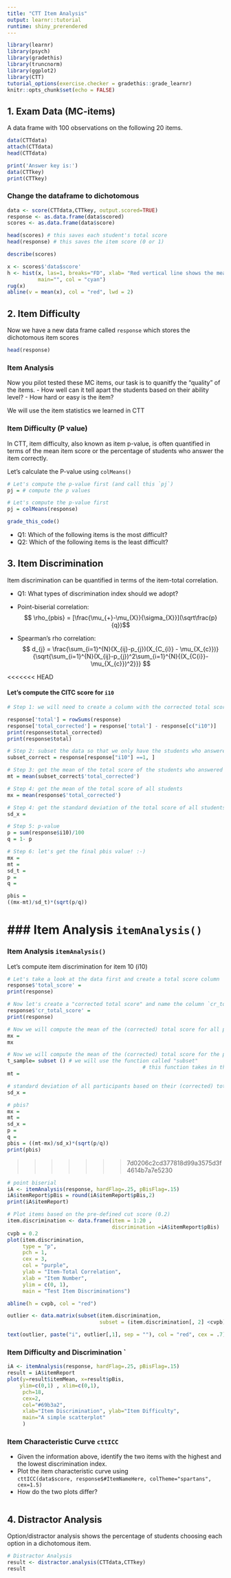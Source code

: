 ```yaml
---
title: "CTT Item Analysis"
output: learnr::tutorial
runtime: shiny_prerendered
---
```


```r
library(learnr)
library(psych)
library(gradethis)
library(truncnorm)
library(ggplot2)
library(CTT)
tutorial_options(exercise.checker = gradethis::grade_learnr)
knitr::opts_chunk$set(echo = FALSE)

```

## 1. Exam Data (MC-items)
A data frame with 100 observations on the following 20 items. 

```r

data(CTTdata)
attach(CTTdata) 
head(CTTdata)

print('Answer key is:')
data(CTTkey)
print(CTTkey) 
```

### Change the dataframe to dichotomous 

```r

data <- score(CTTdata,CTTkey, output.scored=TRUE)
response <- as.data.frame(data$scored)
scores <- as.data.frame(data$score)

head(scores) # this saves each student's total score 
head(response) # this saves the item score (0 or 1)
```

```r
describe(scores)

x <- scores$'data$score'
h <- hist(x, las=1, breaks="FD", xlab= "Red vertical line shows the mean.", 
          main="", col = "cyan")
rug(x)
abline(v = mean(x), col = "red", lwd = 2)

```

## 2. Item Difficulty 

Now we have a new data frame called `response` which stores the dichotomous item scores
```r
head(response)
```

### Item Analysis 
Now you pilot tested these MC items, our task is to quanitfy the "quality" of the items.
- How well can it tell apart the students based on their ability level?
- How hard or easy is the item? 

We will use the item statistics we learned in CTT 

### Item Difficulty (P value)

In CTT, item difficulty, also known as item p-value, is often quantified in terms of the mean item score or the percentage of students who answer the item correctly. 

Let's calculate the P-value using `colMeans()`

```r
# Let's compute the p-value first (and call this `pj`)
pj = # compute the p values 

```

```r
# Let's compute the p-value first 
pj = colMeans(response) 
```

```r
grade_this_code()
```

- Q1: Which of the following items is the most difficult?
- Q2: Which of the following items is the least difficult? 

## 3. Item Discrimination 
Item discrimination can be quantified in terms of the item-total correlation. 

- Q1: What types of discrimination index should we adopt? 

- Point-biserial correlation:
$$ \rho_{pbis} = [\frac{\mu_{+}-\mu_{X}}{\sigma_{X}}](\sqrt\frac{p}{q})$$ 
- Spearman’s rho correlation:
$$ d_{j} = \frac{\sum_{i=1}^{N}(X_{ij}-p_{j})(X_{C_{i}} - \mu_{X_{c}})}{\sqrt{\sum_{i=1}^{N}(X_{ij}-p_{j})^2\sum_{i=1}^{N}{(X_{C{i}}-\mu_{X_{c}})^2}}} $$ 

<<<<<<< HEAD

#### Let's compute the CITC score for `i10`

```r
# Step 1: we will need to create a column with the corrected total score stored 

response['total'] = rowSums(response)
response['total_corrected'] = response['total'] - response[c("i10")]
print(response$total_corrected)
print(response$total)

```

```r
# Step 2: subset the data so that we only have the students who answered i10 ==1
subset_correct = response[response["i10"] ==1, ]

```

```r
# Step 3: get the mean of the total score of the students who answered i10 ==1
mt = mean(subset_correct$'total_corrected')
```

```r
# Step 4: get the mean of the total score of all students 
mx = mean(response$'total_corrected')
```

```r
# Step 4: get the standard deviation of the total score of all students 
sd_x = 
``` 

```r
# Step 5: p-value 
p = sum(response$i10)/100
q = 1- p
``` 

```r
# Step 6: let's get the final pbis value! :-) 
mx = 
mt = 
sd_t = 
p =
q = 

pbis = 
((mx-mt)/sd_t)*(sqrt(p/q))
```

### Item Analysis ``itemAnalysis()``
=======
### Item Analysis ``itemAnalysis()``
Let's compute item discrimination for item 10 (i10)

```r
# Let's take a look at the data first and create a total score column 
response$'total_score' = 
print(response)
```

```r
# Now let's create a "corrected total score" and name the column `cr_total_score`
response$'cr_total_score' = 
print(response)
```

```r
# Now we will compute the mean of the (corrected) total score for all participants (Mx)
mx = 
mx

```

```r
# Now we will compute the mean of the (corrected) total score for the participants who answered i10 ==1 (Mt)
t_sample= subset () # we will use the function called "subset"
                                            # this function takes in the dataframe first, and the logic to parse the data 
mt = 


```

```r
# standard deviation of all participants based on their (corrected) total
sd_x = 

```

```r
# pbis?
mx = 
mt = 
sd_x = 
p = 
q = 
pbis = ((mt-mx)/sd_x)*(sqrt(p/q))
print(pbis)

```

>>>>>>> 7d0206c2cd377818d99a3575d3f4614b7a7e5230

```r
# point biserial 
iA <- itemAnalysis(response, hardFlag=.25, pBisFlag=.15)
iA$itemReport$pBis = round(iA$itemReport$pBis,2)
print(iA$itemReport)

# Plot items based on the pre-defined cut score (0.2)
item.discrimination <- data.frame(item = 1:20 ,
                                  discrimination =iA$itemReport$pBis)
cvpb = 0.2
plot(item.discrimination,
     type = "p",
     pch = 1,
     cex = 3,
     col = "purple",
     ylab = "Item-Total Correlation",
     xlab = "Item Number",
     ylim = c(0, 1),
     main = "Test Item Discriminations")

abline(h = cvpb, col = "red")

outlier <- data.matrix(subset(item.discrimination,
                              subset = (item.discrimination[, 2] <cvpb)))

text(outlier, paste("i", outlier[,1], sep = ""), col = "red", cex = .7)
```

### Item Difficulty and Discrimination `

```r
iA <- itemAnalysis(response, hardFlag=.25, pBisFlag=.15)
result = iA$itemReport 
plot(y=result$itemMean, x=result$pBis, 
    ylim=c(0,1) , xlim=c(0,1), 
     pch=18, 
     cex=2, 
     col="#69b3a2",
     xlab="Item Discrimination", ylab="Item Difficulty",
     main="A simple scatterplot"
     )

```

### Item Characteristic Curve ``cttICC``
- Given the information above, identify the two items with the highest and the lowest discrimination index.  
- Plot the item characteristic curve using \
`cttICC(data$score, response$#ItemNameHere, colTheme="spartans", cex=1.5)`
- How do the two plots differ?
```r



```

## 4. Distractor Analysis 

Option/distractor analysis shows the percentage of students choosing each option in a dichotomous item.

```r
# Distractor Analysis 
result <- distractor.analysis(CTTdata,CTTkey)
result
```
